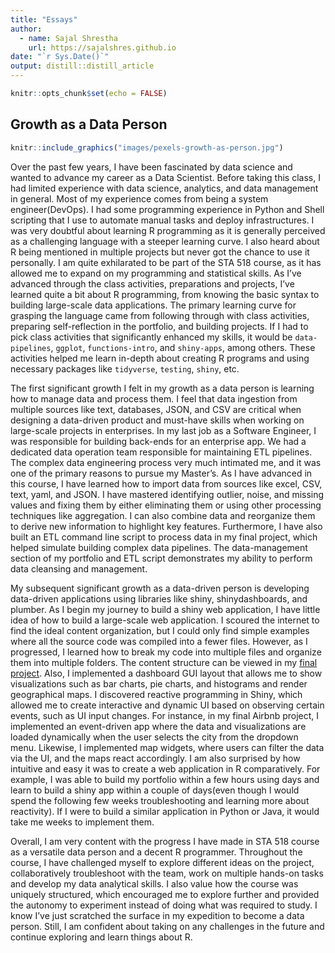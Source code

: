 ```yaml
---
title: "Essays"
author:
  - name: Sajal Shrestha 
    url: https://sajalshres.github.io
date: "`r Sys.Date()`"
output: distill::distill_article
---
```


```r
knitr::opts_chunk$set(echo = FALSE)
```

## Growth as a Data Person

```r
knitr::include_graphics("images/pexels-growth-as-person.jpg")
```

Over the past few years, I have been fascinated by data science and wanted to advance my career as a Data Scientist. Before taking this class, I had limited experience with data science, analytics, and data management in general. Most of my experience comes from being a system engineer(DevOps). I had some programming experience in Python and Shell scripting that I use to automate manual tasks and deploy infrastructures. I was very doubtful about learning R programming as it is generally perceived as a challenging language with a steeper learning curve. I also heard about R being mentioned in multiple projects but never got the chance to use it personally. I am quite exhilarated to be part of the STA 518 course, as it has allowed me to expand on my programming and statistical skills. As I've advanced through the class activities, preparations and projects, I've learned quite a bit about R programming, from knowing the basic syntax to building large-scale data applications. The primary learning curve for grasping the language came from following through with class activities, preparing self-reflection in the portfolio, and building projects. If I had to pick class activities that significantly enhanced my skills, it would be `data-pipelines`, `ggplot`, `functions-intro`, and `shiny-apps`, among others. These activities helped me learn in-depth about creating R programs and using necessary packages like `tidyverse`, `testing`, `shiny`, etc.

The first significant growth I felt in my growth as a data person is learning how to manage data and process them. I feel that data ingestion from multiple sources like text, databases, JSON, and CSV are critical when designing a data-driven product and must-have skills when working on large-scale projects in enterprises. In my last job as a Software Engineer, I was responsible for building back-ends for an enterprise app. We had a dedicated data operation team responsible for maintaining ETL pipelines. The complex data engineering process very much intimated me, and it was one of the primary reasons to pursue my Master's. As I have advanced in this course, I have learned how to import data from sources like excel, CSV, text, yaml, and JSON. I have mastered identifying outlier, noise, and missing values and fixing them by either eliminating them or using other processing techniques like aggregation. I can also combine data and reorganize them to derive new information to highlight key features. Furthermore, I have also built an ETL command line script to process data in my final project, which helped simulate building complex data pipelines. The data-management section of my portfolio and ETL script demonstrates my ability to perform data cleansing and management.

My subsequent significant growth as a data-driven person is developing data-driven applications using libraries like shiny, shinydashboards, and plumber. As I begin my journey to build a shiny web application, I have little idea of how to build a large-scale web application. I scoured the internet to find the ideal content organization, but I could only find simple examples where all the source code was compiled into a fewer files. However, as I progressed, I learned how to break my code into multiple files and organize them into multiple folders. The content structure can be viewed in my [final project](https://github.com/sajalshres/sta-518-project). Also, I implemented a dashboard GUI layout that allows me to show visualizations such as bar charts, pie charts, and histograms and render geographical maps. I discovered reactive programming in Shiny, which allowed me to create interactive and dynamic UI based on observing certain events, such as UI input changes. For instance, in my final Airbnb project, I implemented an event-driven app where the data and visualizations are loaded dynamically when the user selects the city from the dropdown menu. Likewise, I implemented map widgets, where users can filter the data via the UI, and the maps react accordingly. I am also surprised by how intuitive and easy it was to create a web application in R comparatively. For example, I was able to build my portfolio within a few hours using days and learn to build a shiny app within a couple of days(even though I would spend the following few weeks troubleshooting and learning more about reactivity). If I were to build a similar application in Python or Java, it would take me weeks to implement them.

Overall, I am very content with the progress I have made in STA 518 course as a versatile data person and a decent R programmer. Throughout the course, I have challenged myself to explore different ideas on the project, collaboratively troubleshoot with the team, work on multiple hands-on tasks and develop my data analytical skills. I also value how the course was uniquely structured, which encouraged me to explore further and provided the autonomy to experiment instead of doing what was required to study. I know I've just scratched the surface in my expedition to become a data person. Still, I am confident about taking on any challenges in the future and continue exploring and learn things about R.
